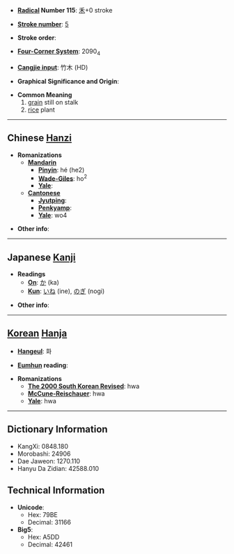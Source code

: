 * '''[[Wiktionary:Chinese radical index| Radical]] Number 115''': [[Wiktionary:Chinese radical index 禾|禾]]+0 stroke

* '''[[Wiktionary:Chinese total strokes index|Stroke number]]''': [[Wiktionary:Chinese total strokes index 5|5]]

* '''Stroke order''': 

* '''[[Wiktionary:Chinese four corner index|Four-Corner System]]''': 2090<sub>4</sub>

* '''[[Wiktionary:Chinese Cangjie index|Cangjie input]]''': 竹木 (HD)

* '''Graphical Significance and Origin''': 

* '''Common Meaning'''
*# [[grain]] still on stalk
*# [[rice]] plant


----

== Chinese [[Hanzi]] ==

* '''Romanizations'''
** '''[[Mandarin]]'''
*** '''[[Pinyin]]''': hé (he2)
*** '''[[Wade-Giles]]''': ho<sup>2</sup>
*** '''[[Yale]]''': 
** '''[[Cantonese]]'''
*** '''[[Jyutping]]''':
*** '''[[Penkyamp]]''': 
*** '''[[Yale]]''': wo4

* '''Other info''': 

----

== Japanese [[Kanji]] ==

* '''Readings'''
** '''[[On]]''': [[か]] (ka)
** '''[[Kun]]''': [[いね]] (ine), [[のぎ]] (nogi)

* '''Other info''':  

----

== [[Korean]] [[Hanja]] ==

* '''[[Hangeul]]''': 화

* '''[[Eumhun]] reading''': 

* '''Romanizations'''
** '''[[The 2000 South Korean Revised Romanization|The 2000 South Korean Revised]]''': hwa
** '''[[McCune-Reischauer]]''': hwa
** '''[[Yale]]''': hwa

----

== Dictionary Information ==

* KangXi: 0848.180
* Morobashi: 24906
* Dae Jaweon: 1270.110
* Hanyu Da Zidian: 42588.010

== Technical Information ==

* '''Unicode''':
** Hex: 79BE
** Decimal: 31166
* '''Big5''':
** Hex: A5DD
** Decimal: 42461